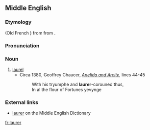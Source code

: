 ==Middle English==
{{rfc|lang=en}}

===Etymology===
{{bor|enm|xno|lorer}} (Old French {{m|fro|lorier}}) from {{der|enm|VL.|*laurarius}} from {{der|enm|la|laurus}}.

===Pronunciation===
{{rfp|lang=enm}}

===Noun===
{{enm-noun}}

# [[laurel]]
#* Circa 1380, Geoffrey Chaucer, ''[[w:Anelida and Arcite|Anelida and Arcite]]'', lines 44-45
#*: With his tryumphe and '''laurer'''-corouned thus,
#*: In al the flour of Fortunes yevynge

===External links===
* [http://quod.lib.umich.edu/cgi/m/mec/med-idx?type=id&id=MED24868 laurer] on the Middle English Dictionary

[[fr:laurer]]
